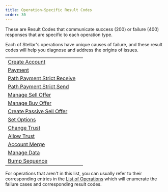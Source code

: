 ```yaml
---
title: Operation-Specific Result Codes
order: 30
---
```



These are Result Codes that communicate success (200) or failure (400) responses that are specific to each operation type.

Each of Stellar's operations have unique causes of failure, and these result codes will help you diagnose and address the origins of issues.

<MethodTable title="Operation-Specific Result Code Types">

|                                                                  |   |
| ---------------------------------------------------------------- | - |
| [Create Account](./create-account.mdx)                           |   |
| [Payment](./payment.mdx)                                         |   |
| [Path Payment Strict Receive](./path-payment-strict-receive.mdx) |   |
| [Path Payment Strict Send](./path-payment-strict-send.mdx)       |   |
| [Manage Sell Offer](./manage-sell-offer.mdx)                     |   |
| [Manage Buy Offer](./manage-buy-offer.mdx)                       |   |
| [Create Passive Sell Offer](./create-passive-sell-offer.mdx)     |   |
| [Set Options](./set-options.mdx)                                 |   |
| [Change Trust](./change-trust.mdx)                               |   |
| [Allow Trust](./allow-trust.mdx)                                 |   |
| [Account Merge](./account-merge.mdx)                             |   |
| [Manage Data](./manage-data.mdx)                                 |   |
| [Bump Sequence](./bump-sequence.mdx)                             |   |

</MethodTable>

For operations that aren't in this list, you can usually refer to their corresponding entries in the [List of Operations](../../../../../../learn/fundamentals/transactions/list-of-operations.mdx) which will enumerate the failure cases and corresponding result codes.
